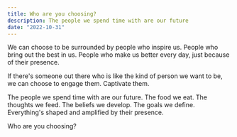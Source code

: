 ```yaml
---
title: Who are you choosing?
description: The people we spend time with are our future
date: "2022-10-31"
---
```


We can choose to be surrounded by people who inspire us. People who bring out the best in us. People who make us better every day, just because of their presence.

If there's someone out there who is like the kind of person we want to be, we can choose to engage them. Captivate them.

The people we spend time with are our future. The food we eat. The thoughts we feed. The beliefs we develop. The goals we define. Everything's shaped and amplified by their presence.

Who are you choosing?